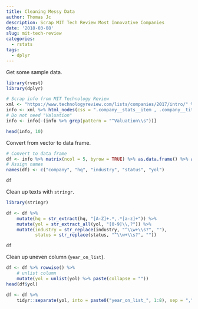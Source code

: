 ```yaml
---
title: Cleaning Messy Data
author: Thomas Jc
description: Scrap MIT Tech Review Most Innovative Companies
date: '2018-03-08'
slug: mit-tech-review
categories:
  - rstats
tags:
  - dplyr
---
```


Get some sample data.

```r
library(rvest)
library(dplyr)

# Scrap info from MIT Technology Review
xml <- "https://www.technologyreview.com/lists/companies/2017/intro/" %>% read_html()
info <- xml %>% html_nodes(css = ".company__stats__item , .company__title") %>% html_text()
# Do not need "Valuation"
info <- info[-(info %>% grep(pattern = "^Valuation\\s"))]

head(info, 10)
```

Convert from vector to data frame.

```r
# Convert to data frame
df <- info %>% matrix(ncol = 5, byrow = TRUE) %>% as.data.frame() %>% as_tibble()
# Assign names
names(df) <- c("company", "hq", "industry", "status", "yol")

df
```

Clean up texts with ``stringr``.

```r
library(stringr)

df <- df %>%  
    mutate(hq = str_extract(hq, "[A-Z]+.*,.*[a-z]+")) %>% 
    mutate(yol = str_extract_all(yol, "[0-9]\\,?")) %>% 
    mutate(industry = str_replace(industry, "^\\w+\\s?", ""), 
           status = str_replace(status, "^\\w+\\s?", ""))

df
```

Clean up uneven column (``year_on_list``).

```r

df <- df %>% rowwise() %>% 
    # unlist column 
    mutate(yol = unlist(yol) %>% paste(collapse = ""))
head(df$yol)

df <- df %>%
    tidyr::separate(yol, into = paste0("year_on_list_", 1:8), sep = ",", convert = TRUE, fill = "right")
```

